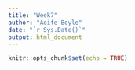 ```yaml
---
title: "Week7"
author: "Aoife Boyle"
date: "`r Sys.Date()`"
output: html_document
---
```


```r
knitr::opts_chunk$set(echo = TRUE)
```



```r

```


```r

```


